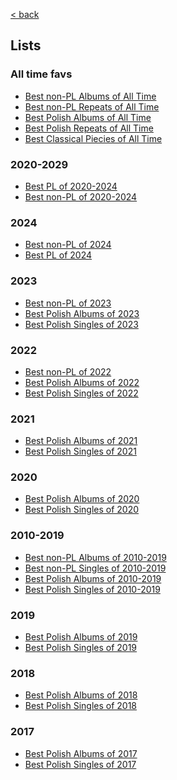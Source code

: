 [\< back](/music)

## Lists

### All time favs

- [Best non-PL Albums of All Time](/music/lists/best-non-pl-albums-of-all-time)
- [Best non-PL Repeats of All Time](/music/lists/best-non-pl-repeats-of-all-time)
- [Best Polish Albums of All Time](/music/lists/best-pl-albums-of-all-time)
- [Best Polish Repeats of All Time](/music/lists/best-pl-repeats-of-all-time)
- [Best Classical Piecies of All Time](/music/lists/best-classical-pieces-of-all-time)

### 2020-2029
- [Best PL of 2020-2024](/music/lists/best-pl-of-2020-2024)
- [Best non-PL of 2020-2024](/music/lists/best-of-2020-2024)

### 2024
- [Best non-PL of 2024](/music/lists/best-non-pl-of-2024)
- [Best PL of 2024](/music/lists/best-pl-of-2024)

### 2023

- [Best non-PL of 2023](/music/lists/best-non-pl-of-2023)
- [Best Polish Albums of 2023](/music/lists/best-pl-albums-of-2023)
- [Best Polish Singles of 2023](/music/lists/best-pl-singles-of-2023)

### 2022

- [Best non-PL of 2022](/music/lists/best-non-pl-of-2022)
- [Best Polish Albums of 2022](/music/lists/best-pl-albums-of-2022)
- [Best Polish Singles of 2022](/music/lists/best-pl-singles-of-2022)

### 2021

- [Best Polish Albums of 2021](/music/lists/best-pl-albums-of-2021)
- [Best Polish Singles of 2021](/music/lists/best-pl-singles-of-2021)

### 2020

- [Best Polish Albums of 2020](/music/lists/best-pl-albums-of-2020)
- [Best Polish Singles of 2020](/music/lists/best-pl-singles-of-2020)

### 2010-2019

- [Best non-PL Albums of 2010-2019](/music/lists/best-non-pl-albums-of-2010-2019)
- [Best non-PL Singles of 2010-2019](/music/lists/best-non-pl-singles-of-2010-2019)
  <br/>
- [Best Polish Albums of 2010-2019](/music/lists/best-pl-albums-of-2010-2019)
- [Best Polish Singles of 2010-2019](/music/lists/best-pl-singles-of-2010-2019)
  <br/>

### 2019

- [Best Polish Albums of 2019](/music/lists/best-pl-albums-of-2019)
- [Best Polish Singles of 2019](/music/lists/best-pl-singles-of-2019)

### 2018

- [Best Polish Albums of 2018](/music/lists/best-pl-albums-of-2018)
- [Best Polish Singles of 2018](/music/lists/best-pl-singles-of-2018)

### 2017

- [Best Polish Albums of 2017](/music/lists/best-pl-albums-of-2017)
- [Best Polish Singles of 2017](/music/lists/best-pl-singles-of-2017)
